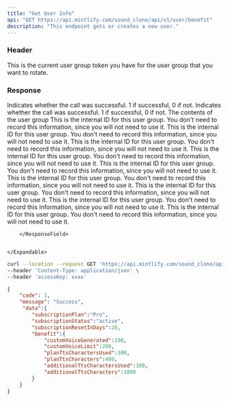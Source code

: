 ```yaml
---
title: "Get User Info"
api: "GET https://api.mintlify.com/sound_clone/api/v1/user/benefit"
description: "This endpoint gets or creates a new user."
---
```

### Header
<ParamField header="accessKey"   type="string">
  This is the current user group token you have for the user group that you want
  to rotate.
</ParamField>


### Response
<ResponseField name="code" type="number">
  Indicates whether the call was successful. 1 if successful, 0 if not.
</ResponseField>

<ResponseField name="message" type="string">
  Indicates whether the call was successful. 1 if successful, 0 if not.
</ResponseField>

<ResponseField name="data" type="object">
The contents of the user group
    <Expandable title="Toggle object">
        <ResponseField name="subscriptionPlan" type="string">
            This is the internal ID for this user group. You don't need to record this
            information, since you will not need to use it.
        </ResponseField>
        <ResponseField name="subscriptionStatus" type="string">
            This is the internal ID for this user group. You don't need to record this
            information, since you will not need to use it.
        </ResponseField>
        <ResponseField name="subscriptionResetInDays" type="number">
            This is the internal ID for this user group. You don't need to record this
            information, since you will not need to use it.
        </ResponseField>
        <ResponseField name="benefit" type="object">
        <Expandable title="Toggle object">
        <ResponseField name="customVoiceGenerated" type="number">
            This is the internal ID for this user group. You don't need to record this
            information, since you will not need to use it.
        </ResponseField>
        <ResponseField name="customVoiceLimit" type="number">
            This is the internal ID for this user group. You don't need to record this
            information, since you will not need to use it.
        </ResponseField>
        <ResponseField name="planTtsCharactersUsed" type="number">
            This is the internal ID for this user group. You don't need to record this
            information, since you will not need to use it.
        </ResponseField>
        <ResponseField name="planTtsCharacters" type="number">
            This is the internal ID for this user group. You don't need to record this
            information, since you will not need to use it.
        </ResponseField>
        <ResponseField name="additionalTtsCharactersUsed" type="number">
            This is the internal ID for this user group. You don't need to record this
            information, since you will not need to use it.
        </ResponseField>
        <ResponseField name="additionalTtsCharacters" type="number">
            This is the internal ID for this user group. You don't need to record this
            information, since you will not need to use it.
        </ResponseField>
        </Expandable>


        </ResponseField>


    </Expandable>
</ResponseField>

<RequestExample>

```bash Example Request
curl --location --request GET 'https://api.mintlify.com/sound_clone/api/v1/user/benefit' \
--header 'Content-Type: application/json' \
--header 'accessKey: xxxx'
```

</RequestExample>

<ResponseExample>

```json Response
{
	"code": 1,
	"message": "Success",
	 "data":{
        "subscriptionPlan":"Pro",
        "subscriptionStatus":"active",
        "subscriptionResetInDays":20,
        "benefit":{
            "customVoiceGenerated":100,
            "customVoiceLimit":200,
            "planTtsCharactersUsed":300,
            "planTtsCharacters":400,
            "additionalTtsCharactersUsed":100,
            "additionalTtsCharacters":1000
        }
    }
}
```

</ResponseExample>
